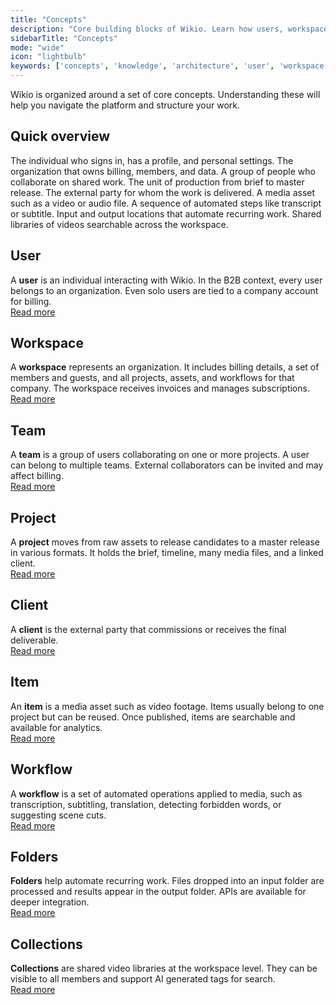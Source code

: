 ```yaml
---
title: "Concepts"
description: "Core building blocks of Wikio. Learn how users, workspaces, teams, projects, clients, items, workflows, folders, and collections fit together."
sidebarTitle: "Concepts"
mode: "wide"
icon: "lightbulb"
keywords: ['concepts', 'knowledge', 'architecture', 'user', 'workspace', 'project', 'team', 'workflow']
---
```


Wikio is organized around a set of core concepts. Understanding these will help you navigate the platform and structure your work.

## Quick overview

<Columns cols={3}>
  <Card title="User" icon="user" href="/concepts/user">
    The individual who signs in, has a profile, and personal settings.
  </Card>
  <Card title="Workspace" icon="building" href="/concepts/workspace">
    The organization that owns billing, members, and data.
  </Card>
  <Card title="Team" icon="users" href="/concepts/team">
    A group of people who collaborate on shared work.
  </Card>

  <Card title="Project" icon="layers" href="/concepts/project">
    The unit of production from brief to master release.
  </Card>
  <Card title="Client" icon="briefcase" href="/concepts/client">
    The external party for whom the work is delivered.
  </Card>
  <Card title="Item" icon="file-video" href="/concepts/item">
    A media asset such as a video or audio file.
  </Card>

  <Card title="Workflow" icon="settings" href="/concepts/workflow">
    A sequence of automated steps like transcript or subtitle.
  </Card>
  <Card title="Folders" icon="folder" href="/concepts/folders">
    Input and output locations that automate recurring work.
  </Card>
  <Card title="Collections" icon="library" href="/concepts/collections">
    Shared libraries of videos searchable across the workspace.
  </Card>
</Columns>

## User
A **user** is an individual interacting with Wikio. In the B2B context, every user belongs to an organization. Even solo users are tied to a company account for billing.  
[Read more](/concepts/user)

## Workspace
A **workspace** represents an organization. It includes billing details, a set of members and guests, and all projects, assets, and workflows for that company. The workspace receives invoices and manages subscriptions.  
[Read more](/concepts/workspace)

## Team
A **team** is a group of users collaborating on one or more projects. A user can belong to multiple teams. External collaborators can be invited and may affect billing.  
[Read more](/concepts/team)

## Project
A **project** moves from raw assets to release candidates to a master release in various formats. It holds the brief, timeline, many media files, and a linked client.  
[Read more](/concepts/project)

## Client
A **client** is the external party that commissions or receives the final deliverable.  
[Read more](/concepts/client)

## Item
An **item** is a media asset such as video footage. Items usually belong to one project but can be reused. Once published, items are searchable and available for analytics.  
[Read more](/concepts/item)

## Workflow
A **workflow** is a set of automated operations applied to media, such as transcription, subtitling, translation, detecting forbidden words, or suggesting scene cuts.  
[Read more](/concepts/workflow)

## Folders
**Folders** help automate recurring work. Files dropped into an input folder are processed and results appear in the output folder. APIs are available for deeper integration.  
[Read more](/concepts/folders)

## Collections
**Collections** are shared video libraries at the workspace level. They can be visible to all members and support AI generated tags for search.  
[Read more](/concepts/collections)